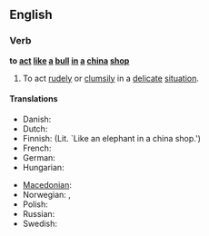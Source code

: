 ==English==

===Verb===
'''to [[act]] [[like]] [[a]] [[bull]] [[in]] [[a]] [[china]] [[shop]]'''

# {{idiom}} To act [[rudely]] or [[clumsily]] in a [[delicate]] [[situation]].

====Translations====
{{trans-top|To act rudely or ''clumsily'' in a delicate situation}}
* Danish: {{t|da|som en elefant i en glasbutik}}
* Dutch: {{t|nl|als een olifant in een porseleinkast}}
* Finnish: {{t|fi|kuin norsu posliinikaupassa}} (Lit. `Like an elephant in a china shop.')
* French: {{t+|fr|comme un éléphant dans un magasin de porcelaine}}
* German: {{t|de|sich wie ein Elefant im Porzellanladen verhalten}}
* Hungarian: {{t-|hu|mint elefánt a porcelánüzletben}}
{{trans-mid}}
* [[Macedonian]]: {{t-|mk|се однесува како слон во стакларница|sc=Cyrl|xs=Macedonian}}
* Norwegian: {{t-|no|som en elefant i en glassbutikk}}, {{t-|no|som en elefant i et glassmagasin}}
* Polish: {{t|pl|poruszać się jak słoń w składzie porcelany}}
* Russian: {{t-|ru|вести себя, как слон в посудной лавке|sc=Cyrl}}
* Swedish: {{t|sv|smidig som en elefant i en porslinsbutik}}
{{trans-bottom}}